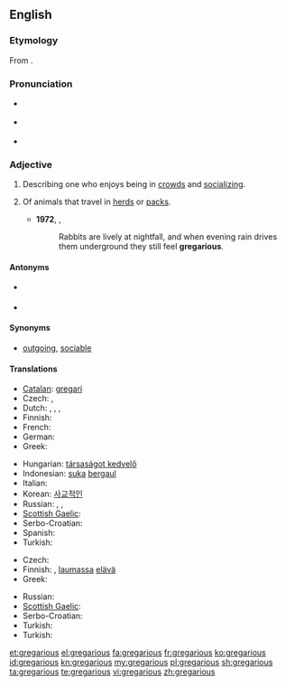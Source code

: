{{was wotd|2008|October|28}}
==English==

===Etymology===
From {{etyl|la|en}} {{term|gregarius|gregārius|lang=la}}.

===Pronunciation===
* {{a|UK}} {{IPA|/ɡrɪˈɡɛə.ɹɪ.əs/}}
* {{a|US}} {{IPA|/ɡrɨˈɡɛɹ.i.əs/}}
* {{audio|en-us-gregarious.ogg|Audio (US)}}

===Adjective===
{{en-adj}}

# {{context|of a person}} Describing one who enjoys being in [[crowd]]s and [[socializing]].
# {{zoology}} Of animals that travel in [[herd]]s or [[pack]]s.
#* '''1972''', {{w|Richard Adams}}, ''{{w|Watership Down}}''
#*: Rabbits are lively at nightfall, and when evening rain drives them underground they still feel '''gregarious'''.

====Antonyms====
* {{sense|of a person}} {{l|en|ungregarious}}
* {{sense|zoology}} {{l|en|nongregarious}}

====Synonyms====
* {{sense|of a person who enjoys being in crowds}} [[outgoing]], [[sociable]]

====Translations====
{{trans-top|of a person who enjoys being in crowds}}
* [[Catalan]]: [[gregari]]
* Czech: {{t-|cs|družný}}, {{t-|cs|společenský}}
* Dutch: {{t+|nl|gezellig}},  {{t+|nl|sociaal}},  {{t|nl|gregarieus}},  {{t+|nl|uitgaand}}
* Finnish: {{t-|fi|seurallinen}}
* French: {{t+|fr|sociable}}
* German: {{t+|de|gesellig}}
* Greek: {{t+|el|κοινωνικός|tr=koinonikós}}
{{trans-mid}}
* Hungarian: [[társaságot kedvelő]]
* Indonesian: [[suka]] [[gaul|bergaul]]
* Italian: {{t+|it|gregario}}
* Korean: [[사교적인]]
* Russian: {{t|ru|общительный|m|tr=obschitelnyi|sc=Cyrl}}, {{t|ru|коммуникабельный|m|tr=kommoonikabelnyi|sc=Cyrl}}, {{t|ru|контактный|m|tr=kontaktnyi|sc=Cyrl}}
* [[Scottish Gaelic]]: {{t-|gd|greigheach|xs=Scottish Gaelic}}
* Serbo-Croatian: {{t|sh|društven|xs=Serbo-Croatian}}
* Spanish: {{t+|es|gregario}}
* Turkish: {{t|tr|sosyal}}
{{trans-bottom}}

{{trans-top|of animals that travel in herds}}
* Czech: {{t-|cs|stádní}}
* Finnish: {{t+|fi|lauma|alt=lauma-}}, [[lauma]]ssa [[elävä]]
* Greek: {{t|el|αγελαίος|tr=agelaíos}}
{{trans-mid}}
* Russian: {{t|ru|стадный|m|tr=stadnyi|sc=Cyrl}}
* [[Scottish Gaelic]]: {{t-|gd|greigheach|xs=Scottish Gaelic}}
* Serbo-Croatian: {{t|sh|društven|xs=Serbo-Croatian}}
* Turkish: {{t|tr|sürü halinde|alt=sürü hâlinde}}
* Turkish: {{t|tr|sürücül}}
{{trans-bottom}}

[[et:gregarious]]
[[el:gregarious]]
[[fa:gregarious]]
[[fr:gregarious]]
[[ko:gregarious]]
[[id:gregarious]]
[[kn:gregarious]]
[[my:gregarious]]
[[pl:gregarious]]
[[sh:gregarious]]
[[ta:gregarious]]
[[te:gregarious]]
[[vi:gregarious]]
[[zh:gregarious]]